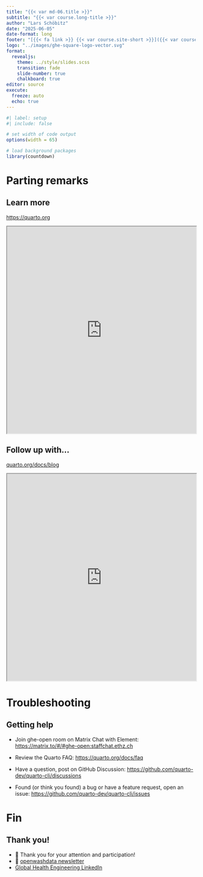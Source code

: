 ```yaml
---
title: "{{< var md-06.title >}}"
subtitle: "{{< var course.long-title >}}"
author: "Lars Schöbitz"
date: "2025-06-05"
date-format: long
footer: "[{{< fa link >}} {{< var course.site-short >}}]({{< var course.site >}})"
logo: "../images/ghe-square-logo-vector.svg"
format:
  revealjs:
    theme: ../style/slides.scss
    transition: fade
    slide-number: true
    chalkboard: true
editor: source
execute:
  freeze: auto
  echo: true
---
```


```r
#| label: setup
#| include: false

# set width of code output
options(width = 65)

# load background packages
library(countdown)
```

# Parting remarks

## Learn more

::: learn-more
[https://quarto.org](https://quarto.org/)

```{=html}
<iframe src="https://quarto.org/" width="100%" height="550" title="Quarto Website"></iframe>
```
:::

## Follow up with...

::: learn-more
[quarto.org/docs/blog](https://quarto.org/docs/blog)

```{=html}
<iframe src="https://quarto.org/docs/blog/" width="100%" height="550" title="Quarto Website"></iframe>
```
:::

# Troubleshooting

## Getting help

- Join ghe-open room on Matrix Chat with Element: <https://matrix.to/#/#ghe-open:staffchat.ethz.ch>

- Review the Quarto FAQ: <https://quarto.org/docs/faq>

- Have a question, post on GitHub Discussion: <https://github.com/quarto-dev/quarto-cli/discussions>

- Found (or think you found) a bug or have a feature request, open an issue: <https://github.com/quarto-dev/quarto-cli/issues>

# Fin

## Thank you! 

- 🙏 Thank you for your attention and participation!
- 📧 [openwashdata newsletter](https://buttondown.email/openwashdata)
- [Global Health Engineering LinkedIn](https://www.linkedin.com/company/global-health-engineering/)




